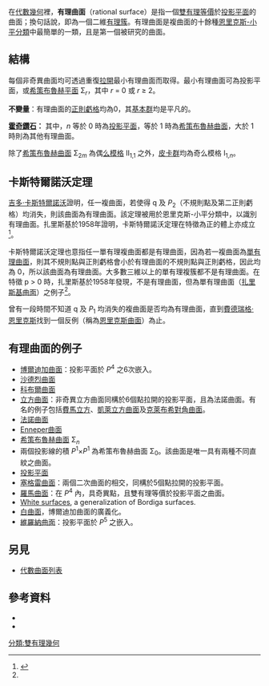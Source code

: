 {{noteTA
|1=zh-cn:么; zh-tw:么
}}

在[[代數幾何|代數幾何]]裡，'''有理曲面'''（rational surface）是指一個[[雙有理幾何|雙有理等價]]於[[投影平面|投影平面]]的曲面；換句話說，即為一個二維[[有理簇|有理簇]]。有理曲面是複曲面的十餘種[[恩里克斯-小平分類|恩里克斯-小平分類]]中最簡單的一類，且是第一個被研究的曲面。

==結構==
每個非奇異曲面均可透過重復[[拉開|拉開]]最小有理曲面而取得。最小有理曲面可為投影平面，或[[希策布魯赫平面|希策布魯赫平面]] Σ<sub>''r''</sub>，其中 ''r'' = 0 或 ''r'' ≥ 2。

'''不變量'''：有理曲面的[[正則虧格|正則虧格]]均為0，其[[基本群|基本群]]均是平凡的。

'''[[同調鏡面對稱|霍奇鑽石]]：'''
{{Hodge diamond|style=font-weight:bold
| 1
| 0 | 0
| 0 | 1+''n'' | 0
| 0 | 0
| 1
}}
其中，''n'' 等於 0 時為[[投影平面|投影平面]]，等於 1 時為[[希策布魯赫曲面|希策布魯赫曲面]]，大於 1 時則為其他有理曲面。

除了[[希策布魯赫曲面|希策布魯赫曲面]] Σ<sub>2''m''</sub> 為偶[[么模格|么模格]] II<sub>1,1</sub> 之外，[[皮卡群|皮卡群]]均為奇么模格 I<sub>1,''n''</sub>。

==卡斯特爾諾沃定理==
[[吉多·卡斯特爾諾沃|吉多·卡斯特爾諾沃]]證明，任一複曲面，若使得 q 及 ''P''<sub>2</sub>（不規則點及第二正則虧格）均消失，則該曲面為有理曲面。該定理被用於恩里克斯-小平分類中，以識別有理曲面。扎里斯基於1958年證明，卡斯特爾諾沃定理在特徵為正的體上亦成立<ref name="Zariski">{{Citation | last1=Zariski | first1=Oscar | author1-link=Oscar Zariski | title=On Castelnuovo's criterion of rationality p<sub>a</sub> = P<sub>2</sub> = 0 of an algebraic surface | mr= 0099990 | year=1958 | journal=Illinois Journal of Mathematics | issn=0019-2082 | volume=2 | pages=303–315}}</ref>。

卡斯特爾諾沃定理也意指任一單有理複曲面都是有理曲面，因為若一複曲面為[[單有理曲面|單有理曲面]]，則其不規則點與正則虧格會小於有理曲面的不規則點與正則虧格，因此均為 0，所以該曲面為有理曲面。大多數三維以上的單有理複簇都不是有理曲面。在特徵 p > 0 時，扎里斯基於1958年發現，不是有理曲面，但為單有理曲面（[[扎里斯基曲面|扎里斯基曲面]]）之例子<ref name="Zariski" />。

曾有一段時間不知道 q 及 ''P''<sub>1</sub> 均消失的複曲面是否均為有理曲面，直到[[費德瑞格·恩里克斯|費德瑞格·恩里克斯]]找到一個反例（稱為[[恩里克斯曲面|恩里克斯曲面]]）為止。

==有理曲面的例子==
*[[博爾迪加曲面|博爾迪加曲面]]：投影平面於 ''P''<sup>4</sup> 之6次嵌入。
*[[沙德烈曲面|沙德烈曲面]]
*[[科布爾曲面|科布爾曲面]]
*[[立方曲面|立方曲面]]：非奇異立方曲面同構於6個點拉開的投影平面，且為法諾曲面。有名的例子包括[[費馬立方|費馬立方]]、[[凱萊立方曲面|凱萊立方曲面]]及[[克萊布希對角曲面|克萊布希對角曲面]]。
*[[法諾曲面|法諾曲面]]
*[[Enneper曲面|Enneper曲面]]
*[[希策布魯赫曲面|希策布魯赫曲面]] Σ<sub>''n''</sub> 
*兩個投影線的積 ''P''<sup>1</sup>×''P''<sup>1</sup> 為希策布魯赫曲面 Σ<sub>0</sub>。該曲面是唯一具有兩種不同直紋之曲面。
*[[投影平面|投影平面]]
*[[塞格雷曲面|塞格雷曲面]]：兩個二次曲面的相交，同構於5個點拉開的投影平面。
*[[羅馬曲面|羅馬曲面]]：在 ''P''<sup>4</sup> 內，具奇異點，且雙有理等價於投影平面之曲面。
*[[White_surface|White surface]]s, a generalization of Bordiga surfaces.
*[[白曲面|白曲面]]，博爾迪加曲面的廣義化。
*[[維羅納曲面|維羅納曲面]]：投影平面於 ''P''<sup>5</sup> 之嵌入。

==另見==
*[[代數曲面列表|代數曲面列表]]

==參考資料==
<references />
*{{Citation | last1=Barth | first1=Wolf P. | last2=Hulek | first2=Klaus | last3=Peters | first3=Chris A.M. | last4=Van de Ven | first4=Antonius | title=Compact Complex Surfaces | publisher= Springer-Verlag, Berlin | series=Ergebnisse der Mathematik und ihrer Grenzgebiete. 3. Folge. | isbn=978-3-540-00832-3 | mr=2030225 | year=2004 | volume=4}} 
*{{Citation | last1=Beauville | first1=Arnaud | title=Complex algebraic surfaces | publisher=[[Cambridge_University_Press|Cambridge University Press]] | edition=2nd | series=London Mathematical Society Student Texts | isbn=978-0-521-49510-3 |mr= 1406314| year=1996 | volume=34}}

[[分類:雙有理幾何|分類:雙有理幾何]]